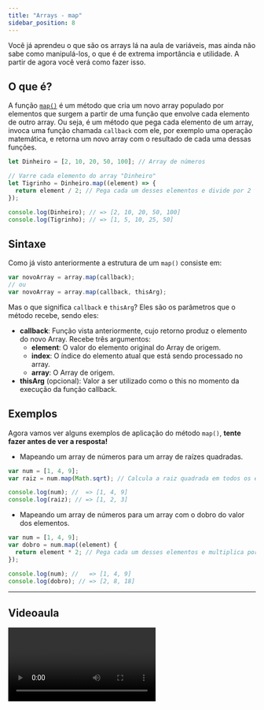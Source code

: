 ```yaml
---
title: "Arrays - map"
sidebar_position: 8
---
```


Você já aprendeu o que são os arrays lá na aula de variáveis, mas ainda não sabe como manipulá-los, o que é de extrema importância e utilidade. A partir de agora você verá como fazer isso.

## O que é?

A função [`map()`](httpá://developer.mozilla.org/en-US/docs/Web/JavaScript/Reference/Global_Objects/Array/map) é um método que cria um novo array populado por elementos que surgem a partir de uma função que envolve cada elemento de outro array. Ou seja, é um método que pega cada elemento de um array, invoca uma função chamada `callback` com ele, por exemplo uma operação matemática, e retorna um novo array com o resultado de cada uma dessas funções.

```js
let Dinheiro = [2, 10, 20, 50, 100]; // Array de números

// Varre cada elemento do array "Dinheiro"
let Tigrinho = Dinheiro.map((element) => {
  return element / 2; // Pega cada um desses elementos e divide por 2
});

console.log(Dinheiro); // => [2, 10, 20, 50, 100]
console.log(Tigrinho); // => [1, 5, 10, 25, 50]
```

## Sintaxe

Como já visto anteriormente a estrutura de um `map()` consiste em:

```js
var novoArray = array.map(callback);
// ou
var novoArray = array.map(callback, thisArg);
```

Mas o que significa `callback` e `thisArg`? Eles são os parâmetros que o método recebe, sendo eles:

- **callback**: Função vista anteriormente, cujo retorno produz o elemento do novo Array. Recebe três argumentos:
  - **element**: O valor do elemento original do Array de origem.
  - **index**: O índice do elemento atual que está sendo processado no array.
  - **array**: O Array de origem.
- **thisArg** (opcional): Valor a ser utilizado como o this no momento da execução da função callback.

## Exemplos

Agora vamos ver alguns exemplos de aplicação do método `map()`, **tente fazer antes de ver a resposta!**

- Mapeando um array de números para um array de raízes quadradas.

```js
var num = [1, 4, 9];
var raiz = num.map(Math.sqrt); // Calcula a raiz quadrada em todos os elementos dos array

console.log(num); //  => [1, 4, 9]
console.log(raiz); // => [1, 2, 3]
```

- Mapeando um array de números para um array com o dobro do valor dos elementos.

```js
var num = [1, 4, 9];
var dobro = num.map((element) {
  return element * 2; // Pega cada um desses elementos e multiplica por 2
});

console.log(num); //   => [1, 4, 9]
console.log(dobro); // => [2, 8, 18]
```

---

## Videoaula

<video src="https://www.youtube.com/embed/FLi1Y1I1gak?list=PLc77ERAwzB_0-C3oGJm0y-HPBf2dWS7UL" />

---


## Quiz

As questões abaixo fazem menção ao que você aprendeu no conteúdo escrito e no vídeo sobre `map()` em JS.

<Quiz
  question="1. O que a função `map()` faz em um array?"
  answers={[
    "Remove elementos duplicados.",
    "Muda cada elemento do mesmo array com os resultados de uma função aplicada a cada um deles.",
    "Ordena os elementos do array em ordem crescente.",
    "Filtra elementos baseados em uma condição.",
    "Cria um novo array com os resultados de uma função aplicada a cada elemento do array original.",
  ]}
  correctIndex={4}
/>

<Quiz
  question="2. O que acontece com o array original após aplicar `map()`?"
  answers={[
    "Ele é modificado.",
    "Ele permanece o mesmo.",
    "Ele é apagado.",
    "Ele é duplicado.",
    "Ele é ordenado.",
  ]}
  correctIndex={1}
/>

```js
let array = [1, 2, 3];
let resultado = array.map((element, index) => {
  return element + index;
});
console.log("array:", array, "resultado:", resultado);
```

<Quiz
  question="3. Qual é a saída do código acima?"
  answers={[
    "array: [ 1, 2, 3 ] resultado: [ 1, 3, 5 ]",
    "array: [2, 4, 6] resultado: [1, 3, 6]",
    "array: [1, 2, 3] resultado: [1, 3, 6]",
    "array: [1, 2, 3] resultado: [2, 4, 6]",
    "array: [1, 3, 6] resultado: [1, 2, 3, 4]",
  ]}
  correctIndex={0}
/>
